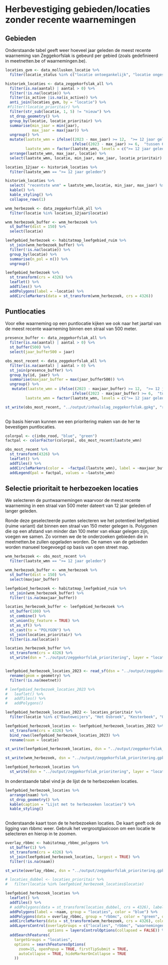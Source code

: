 # Herbevestiging gebieden/locaties zonder recente waarnemingen

## Gebieden

Onderstaande tabel geeft weer hoeveel jaar geleden de meest recente waarneming van Zeggekorfslak is gebeurd per gebied (zoals gedefinieerd in meetnetten.be of waarnemingen.be).

```r

locaties_gvm <- data_mollusken_locatie %>%
  filter(locatie_status %in% c("locatie ontoegankelijk", "locatie ongeschikt"))

historiek_locaties <- data_zeggekorfslak_all %>%
  filter(is.na(aantal) | aantal > 0) %>%
  filter(!is.na(locatie)) %>%
  filter(is_active |is.na(is_active)) %>%
  anti_join(locaties_gvm, by = "locatie") %>%
 #filter(!locatie_prioritair) %>%
  filter(str_sub(locatie, 1, 5) != "nieuw") %>%
  st_drop_geometry() %>%
  group_by(locatie, locatie_prioritair) %>%
  summarise(min_jaar = min(jaar),
            max_jaar = max(jaar)) %>%
  ungroup() %>%
  mutate(laatste_wmn = ifelse((2023 - max_jaar) >= 12,  ">= 12 jaar geleden",
                              ifelse((2023 - max_jaar) >= 6,  "tussen 6 en 12 jaar geleden", "< 6 jaar geleden")),
         laatste_wmn = factor(laatste_wmn, levels = c(">= 12 jaar geleden", "tussen 6 en 12 jaar geleden", "< 6 jaar geleden"))) %>%
  arrange(laatste_wmn, max_jaar, locatie) %>%
  select(laatste_wmn, locatie, min_jaar, max_jaar, locatie_prioritair)

locaties_12jaar <- historiek_locaties %>%
  filter(laatste_wmn == ">= 12 jaar geleden")

historiek_locaties %>%
  select( "recentste wnm" = laatste_wmn,locatie, min_jaar, max_jaar) %>%
  kable() %>%
  kable_styling() %>%
  collapse_rows(1)


```

```r
wnm_herbezoek <- data_zeggekorfslak_all %>%
  filter(locatie %in% locaties_12jaar$locatie) 

wnm_herbezoek_buffer <- wnm_herbezoek %>%
  st_buffer(dist = 150) %>%
  select(locatie)

leefgebied_herbezoek <- habitatmap_leefgebied_ruim %>%
  st_join(wnm_herbezoek_buffer) %>%
  filter(!is.na(locatie)) %>%
  group_by(locatie) %>%
  summarise(n_pol = n()) %>%
  ungroup()

```

```r
leefgebied_herbezoek %>%
  st_transform(crs = 4326) %>%
  leaflet() %>%
  addTiles() %>%
  addPolygons(label = ~locatie) %>%
  addCircleMarkers(data = st_transform(wnm_herbezoek, crs = 4326))
```



## Puntlocaties

Voor elke waarneming op een puntlocatie kijken we ook naar het jaartal van de meest recente waarneming binnen een straal van 500 meter.

```r

presence_buffer <- data_zeggekorfslak_all %>%
  filter(is.na(aantal) | aantal > 0) %>%
  st_buffer(500) %>%
  select(jaar_buffer500 = jaar)

obs_most_recent <- data_zeggekorfslak_all %>%
  filter(is.na(aantal) | aantal > 0) %>%
  st_join(presence_buffer) %>%
  group_by(id, jaar) %>%
  summarise(maxjaar_buffer = max(jaar_buffer500)) %>%
  ungroup() %>%
   mutate(laatste_wmn = ifelse((2023 - maxjaar_buffer) >= 12,  ">= 12 jaar geleden",
                              ifelse((2023 - maxjaar_buffer) >= 6,  "tussen 6 en 12 jaar geleden", "< 6 jaar geleden")),
         laatste_wmn = factor(laatste_wmn, levels = c(">= 12 jaar geleden", "tussen 6 en 12 jaar geleden", "< 6 jaar geleden")))

st_write(obs_most_recent, "../output/inhaalslag_zeggekorfslak.gpkg", "recentste_waarnemingen", driver = "gpkg", delete_layer = TRUE)
  
```

Op basis hiervan kunnen we een prioritering maken van de her te bevestigen puntlocaties.

```r

colorpal <- c(inbo_rood, "blue", "green")
factpal <- colorFactor(colorpal, obs_most_recent$laatste_wmn)

obs_most_recent %>%
  st_transform(4326) %>%
  leaflet() %>%
  addTiles() %>%
  addCircleMarkers(color =  ~factpal(laatste_wmn), label = ~maxjaar_buffer) %>%
  addLegend(pal = factpal, values = ~laatste_wmn)
```




## Selectie prioritait te herbezoeken locaties

We selecteren de puntwaarnemingen waarvoor de meest recente waarneming in een straal van 500 meter dateert van 12 jaar geleden of langer geleden. 

Ronde deze geselecteerde punten selecteren we het potentieel leefgebied (ruime variant) dat binnen een straal van 150 meter gelegen is.
Polygonen die op een afstand van minder dan 100 meter van elkaar gelegen zijn, voegen we samen.
Zo vormen we de te onderzoeken gebieden die in meetnetten.be zullen opgeladen worden.
De namen van de gebieden worden manueel toegevoegd op basis van open street map.


```r
wnm_herbezoek <- obs_most_recent %>%
  filter(laatste_wmn == ">= 12 jaar geleden") 

wnm_herbezoek_buffer <- wnm_herbezoek %>%
  st_buffer(dist = 150) %>%
  select(maxjaar_buffer)

leefgebied_herbezoek <- habitatmap_leefgebied_ruim %>%
  st_join(wnm_herbezoek_buffer) %>%
  filter(!is.na(maxjaar_buffer))

locaties_herbezoek_buffer <- leefgebied_herbezoek %>%
  st_buffer(100) %>%
  st_combine() %>%
  st_union(by_feature = TRUE) %>%
  st_as_sf() %>%
  st_cast(to = "POLYGON") %>%
  st_join(locaties_prioritair) %>%
  filter(is.na(locatie))

locaties_herbezoek_buffer %>%
  st_transform(crs = 4326) %>%
  st_write(dsn = "../output/zeggekorfslak_prioritering", layer = "locaties_herbezoek_temp3", append = TRUE, driver = "ESRI Shapefile")


leefgebied_herbezoek_locaties_2023 <- read_sf(dsn = "../output/zeggekorfslak_prioritering", layer = "locaties_herbezoek_temp2") %>%
  rename(geom = geometry) %>%
  filter(!is.na(meetnet))

# leefgebied_herbezoek_locaties_2023 %>%
#   leaflet() %>%
#   addTiles() %>%
#   addPolygons()

leefgebied_herbezoek_locaties_2022 <- locaties_prioritair %>%
  filter(locatie %in% c("Dauteweijers", "Het Osbroek", "Kesterbeek", "Okegem - Fonteinstraat", "Okegem - Okegemsebaan", "Tombeek - Oost", "Vloerzegem"))

leefgebied_herbezoek_locaties <- leefgebied_herbezoek_locaties_2022 %>%
  st_transform(crs = 4326) %>%
  bind_rows(leefgebied_herbezoek_locaties_2023) %>%
  rename(naam = locatie)

st_write(leefgebied_herbezoek_locaties, dsn = "../output/zeggekorfslak_prioritering.gpkg", layer = "locaties_herbezoek", delete_layer = TRUE)

st_write(wnm_herbezoek, dsn = "../output/zeggekorfslak_prioritering.gpkg", layer = "wnm_herbezoek", append = TRUE)

leefgebied_herbezoek_locaties %>%
  st_write(dsn = "../output/zeggekorfslak_prioritering", layer = "locaties_herbezoek_zeggekorfslak", delete_layer = TRUE, driver = "ESRI Shapefile")

```
In onderstaande tabel vind je de lijst de te herbezoeken locaties.

```r
leefgebied_herbezoek_locaties %>%
  arrange(naam) %>%
  st_drop_geometry() %>% 
  kable(caption = "Lijst met te herbezoeken locaties") %>%
  kable_styling()
  
```


Onderstaande kaart toon de te herbezoeken locaties. De kaart geeft ook de ligging van rbbmc weer. Gebruik het vergrootglasicoon om een locatie te selecteren en hierop in te zoomen.

```r

overlay_rbbmc <- habitatmap_rbbmc_polygons %>%
  st_buffer(1) %>%
  st_transform(crs = 4326) %>%
  st_join(leefgebied_herbezoek_locaties, largest = TRUE) %>%
  filter(!is.na(naam))

st_write(overlay_rbbmc, dsn = "../output/zeggekorfslak_prioritering.gpkg", layer = "overlay_rbbmc_herbezoek", append = TRUE)

# locaties_dubbel <- locaties_prioritair %>%
#   filter(locatie %in% leefgebied_herbezoek_locaties$locatie)

leefgebied_herbezoek_locaties %>%
  leaflet() %>%
  addTiles() %>%
  # addPolygons(data = st_transform(locaties_dubbel, crs = 4326), label = ~locatie,  color = "orange") %>%
  addPolygons(label = ~naam, group = "locaties", color = "blue") %>%
  addPolygons(data = overlay_rbbmc, group = "rbbmc", color = "green", opacity = 0, fillOpacity = 1) %>%
  addCircleMarkers(data = st_transform(wnm_herbezoek, crs = 4326), color = "grey", label = ~jaar, group = "waarnemingen") %>%
  addLayersControl(overlayGroups = c("locaties", "rbbmc", "waarnemingen"),
                   options = layersControlOptions(collapsed = FALSE)) %>%
  addSearchFeatures(
    targetGroups = "locaties",
    options = searchFeaturesOptions(
      zoom=15, openPopup = TRUE, firstTipSubmit = TRUE,
      autoCollapse = TRUE, hideMarkerOnCollapse = TRUE
    ))
```




